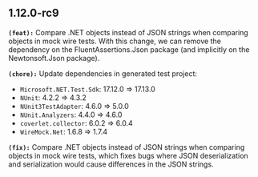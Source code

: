 ## 1.12.0-rc9
**`(feat):`** Compare .NET objects instead of JSON strings when comparing objects in mock wire tests.
With this change, we can remove the dependency on the FluentAssertions.Json package (and implicitly on the Newtonsoft.Json package).


**`(chore):`** Update dependencies in generated test project:
- `Microsoft.NET.Test.Sdk`: 17.12.0 => 17.13.0
- `NUnit`: 4.2.2 => 4.3.2
- `NUnit3TestAdapter`: 4.6.0 => 5.0.0
- `NUnit.Analyzers`: 4.4.0 => 4.6.0
- `coverlet.collector`: 6.0.2 => 6.0.4
- `WireMock.Net`: 1.6.8 => 1.7.4


**`(fix):`** Compare .NET objects instead of JSON strings when comparing objects in mock wire tests,
which fixes bugs where JSON deserialization and serialization would cause differences in the JSON strings.


